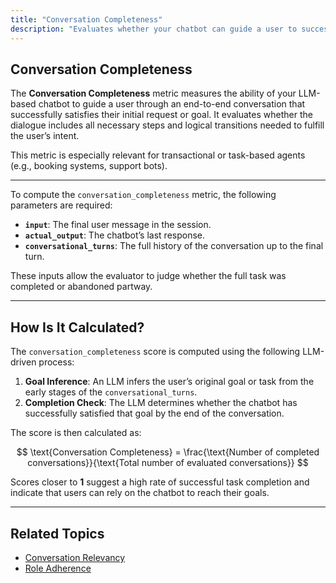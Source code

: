 ```yaml
---
title: "Conversation Completeness"
description: "Evaluates whether your chatbot can guide a user to successfully complete their task across multiple turns."
---
```


## Conversation Completeness

The **Conversation Completeness** metric measures the ability of your LLM-based chatbot to guide a user through an end-to-end conversation that successfully satisfies their initial request or goal. It evaluates whether the dialogue includes all necessary steps and logical transitions needed to fulfill the user’s intent.

This metric is especially relevant for transactional or task-based agents (e.g., booking systems, support bots).

---

To compute the `conversation_completeness` metric, the following parameters are required:

- **`input`**: The final user message in the session.
- **`actual_output`**: The chatbot’s last response.
- **`conversational_turns`**: The full history of the conversation up to the final turn.

These inputs allow the evaluator to judge whether the full task was completed or abandoned partway.

---

## How Is It Calculated?

The `conversation_completeness` score is computed using the following LLM-driven process:

1. **Goal Inference**: An LLM infers the user’s original goal or task from the early stages of the `conversational_turns`.
2. **Completion Check**: The LLM determines whether the chatbot has successfully satisfied that goal by the end of the conversation.

The score is then calculated as:

$$
\text{Conversation Completeness} = \frac{\text{Number of completed conversations}}{\text{Total number of evaluated conversations}}
$$

Scores closer to **1** suggest a high rate of successful task completion and indicate that users can rely on the chatbot to reach their goals.

---

## Related Topics

- [Conversation Relevancy](/concepts/product/metrics/conversation-relevancy)
- [Role Adherence](/concepts/product/metrics/role-adherence)